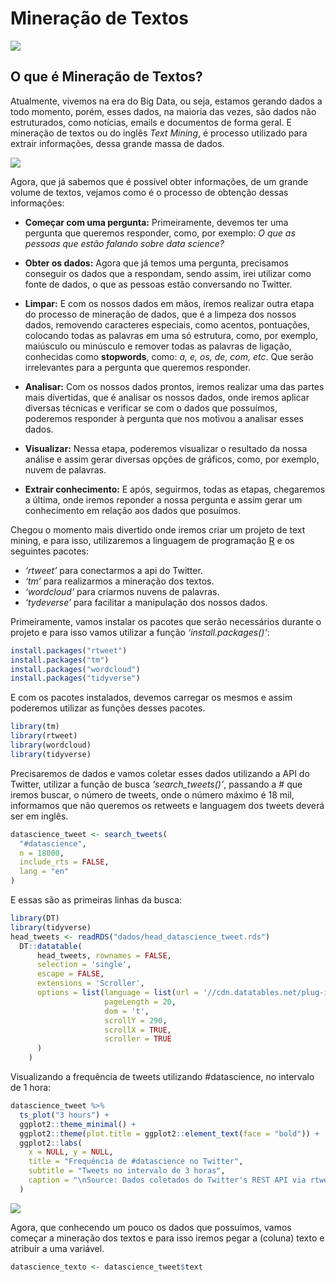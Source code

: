 # Mineração de Textos

![](_bookdown_files/bookdown_files/figure-html/mineracao.png)

## O que é Mineração de Textos?

Atualmente, vivemos na era do Big Data, ou seja, estamos gerando dados a todo momento, porém, esses dados, na maioria das vezes, são dados não estruturados, como notícias, emails e documentos de forma geral. E mineração de textos ou do inglês _Text Mining_, é processo utilizado para extrair informações, dessa grande massa de dados.

![](_bookdown_files/bookdown_files/figure-html/ciclo_mineracao.png)

Agora, que já sabemos que é possível obter informações, de um grande volume de textos, vejamos como é o processo de obtenção dessas informações:

- **Começar com uma pergunta:**
    Primeiramente, devemos ter uma pergunta que queremos responder, como, por exemplo: _O que as pessoas que estão falando sobre data science?_

- **Obter os dados:**
  Agora que já temos uma pergunta, precisamos conseguir os dados que a respondam, sendo assim, irei utilizar como fonte de dados, o que as pessoas estão conversando no Twitter.

- **Limpar:**
  E com os nossos dados em mãos, iremos realizar outra etapa do processo de mineração de dados, que é a limpeza dos nossos dados, removendo caracteres especiais, como acentos, pontuações, colocando todas as palavras em uma só estrutura, como, por exemplo, maiúsculo ou minúsculo e remover todas as palavras de ligação, conhecidas como **stopwords**, como: _a, e, os, de, com, etc_. Que serão irrelevantes para a pergunta que queremos responder.
  
- **Analisar:**
  Com os nossos dados prontos, iremos realizar uma das partes mais divertidas, que é analisar os nossos dados, onde iremos aplicar diversas técnicas e verificar se com o dados que possuímos, poderemos responder à pergunta que nos motivou a analisar esses dados.

- **Visualizar:**
  Nessa etapa, poderemos visualizar o resultado da nossa análise e assim gerar diversas opções de gráficos, como, por exemplo, nuvem de palavras.

- **Extrair conhecimento:**
  E após, seguirmos, todas as etapas, chegaremos a última, onde iremos reponder a nossa pergunta e assim gerar um conhecimento em relação aos dados que posuímos.
  

Chegou o momento mais divertido onde iremos criar um projeto de text mining, e para isso, utilizaremos a linguagem de programação [R](https://cran.r-project.org/) e os seguintes pacotes:

- _'rtweet'_ para conectarmos a api do Twitter.
- _'tm'_ para realizarmos a mineração dos textos.
- _'wordcloud'_ para criarmos nuvens de palavras.
- _'tydeverse'_ para facilitar a manipulação dos nossos dados.
  

Primeiramente, vamos instalar os pacotes que serão necessários durante o projeto e para isso vamos utilizar a função _'install.packages()'_:

```r
install.packages("rtweet")
install.packages("tm")
install.packages("wordcloud")
install.packages("tidyverse")
```

E com os pacotes instalados, devemos carregar os mesmos e assim poderemos utilizar as funções desses pacotes.

```r
library(tm)
library(rtweet)
library(wordcloud)
library(tidyverse)
```

Precisaremos de dados e vamos coletar esses dados utilizando a API do Twitter, utilizar a função de busca _'search_tweets()'_, passando a # que iremos buscar, o número de tweets, onde o número máximo é 18 mil, informamos que não queremos os retweets e languagem dos tweets deverá ser em inglês. 

```r
datascience_tweet <- search_tweets(
  "#datascience",
  n = 18000,
  include_rts = FALSE,
  lang = "en"
)
```

E essas são as primeiras linhas da busca:
```r
library(DT)
library(tidyverse)
head_tweets <- readRDS("dados/head_datascience_tweet.rds")
  DT::datatable(
      head_tweets, rownames = FALSE,
      selection = 'single',
      escape = FALSE,
      extensions = 'Scroller',
      options = list(language = list(url = '//cdn.datatables.net/plug-ins/1.10.11/i18n/Portuguese-Brasil.json'),
                     pageLength = 20,
                     dom = 't',
                     scrollY = 290,
                     scrollX = TRUE,
                     scroller = TRUE
      )
    )
```

Visualizando a frequência de tweets utilizando #datascience, no intervalo de 1 hora:

```r
datascience_tweet %>% 
  ts_plot("3 hours") +
  ggplot2::theme_minimal() +
  ggplot2::theme(plot.title = ggplot2::element_text(face = "bold")) +
  ggplot2::labs(
    x = NULL, y = NULL,
    title = "Frequência de #datascience no Twitter",
    subtitle = "Tweets no intervalo de 3 horas",
    caption = "\nSource: Dados coletados do Twitter's REST API via rtweet"
  )
```

![](_bookdown_files/bookdown_files/figure-html/freq_twitter_1hora.png)

Agora, que conhecendo um pouco os dados que possuímos, vamos começar a mineração dos textos e para isso iremos pegar a (coluna) texto e atribuir a uma variável.
 

```r
datascience_texto <- datascience_tweet$text
```

